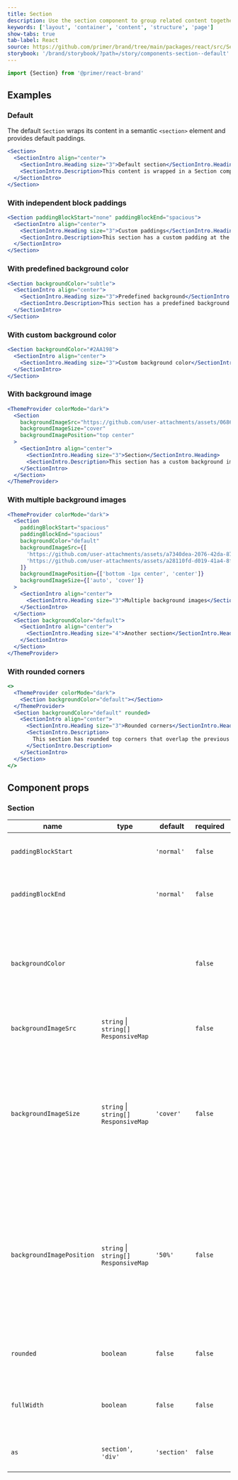 ```yaml
---
title: Section
description: Use the section component to group related content together.
keywords: ['layout', 'container', 'content', 'structure', 'page']
show-tabs: true
tab-label: React
source: https://github.com/primer/brand/tree/main/packages/react/src/Section/Section.tsx
storybook: '/brand/storybook/?path=/story/components-section--default'
---
```



```js
import {Section} from '@primer/react-brand'
```

## Examples

### Default

The default `Section` wraps its content in a semantic `<section>` element and provides default paddings.

```jsx live
<Section>
  <SectionIntro align="center">
    <SectionIntro.Heading size="3">Default section</SectionIntro.Heading>
    <SectionIntro.Description>This content is wrapped in a Section component.</SectionIntro.Description>
  </SectionIntro>
</Section>
```

### With independent block paddings

```jsx live
<Section paddingBlockStart="none" paddingBlockEnd="spacious">
  <SectionIntro align="center">
    <SectionIntro.Heading size="3">Custom paddings</SectionIntro.Heading>
    <SectionIntro.Description>This section has a custom padding at the top and bottom.</SectionIntro.Description>
  </SectionIntro>
</Section>
```

### With predefined background color

```jsx live
<Section backgroundColor="subtle">
  <SectionIntro align="center">
    <SectionIntro.Heading size="3">Predefined background</SectionIntro.Heading>
    <SectionIntro.Description>This section has a predefined background color.</SectionIntro.Description>
  </SectionIntro>
</Section>
```

### With custom background color

```jsx live
<Section backgroundColor="#2AA198">
  <SectionIntro align="center">
    <SectionIntro.Heading size="3">Custom background color</SectionIntro.Heading>
  </SectionIntro>
</Section>
```

### With background image

```jsx live
<ThemeProvider colorMode="dark">
  <Section
    backgroundImageSrc="https://github.com/user-attachments/assets/068634a3-926d-49b8-b949-0b1e2a204651"
    backgroundImageSize="cover"
    backgroundImagePosition="top center"
  >
    <SectionIntro align="center">
      <SectionIntro.Heading size="3">Section</SectionIntro.Heading>
      <SectionIntro.Description>This section has a custom background image.</SectionIntro.Description>
    </SectionIntro>
  </Section>
</ThemeProvider>
```

### With multiple background images

```jsx live
<ThemeProvider colorMode="dark">
  <Section
    paddingBlockStart="spacious"
    paddingBlockEnd="spacious"
    backgroundColor="default"
    backgroundImageSrc={[
      'https://github.com/user-attachments/assets/a7340dea-2076-42da-87a9-057f953beb83',
      'https://github.com/user-attachments/assets/a28110fd-d019-41a4-8f80-b49ae8895708',
    ]}
    backgroundImagePosition={['bottom -1px center', 'center']}
    backgroundImageSize={['auto', 'cover']}
  >
    <SectionIntro align="center">
      <SectionIntro.Heading size="3">Multiple background images</SectionIntro.Heading>
    </SectionIntro>
  </Section>
  <Section backgroundColor="default">
    <SectionIntro align="center">
      <SectionIntro.Heading size="4">Another section</SectionIntro.Heading>
    </SectionIntro>
  </Section>
</ThemeProvider>
```

### With rounded corners

```jsx live
<>
  <ThemeProvider colorMode="dark">
    <Section backgroundColor="default"></Section>
  </ThemeProvider>
  <Section backgroundColor="default" rounded>
    <SectionIntro align="center">
      <SectionIntro.Heading size="3">Rounded corners</SectionIntro.Heading>
      <SectionIntro.Description>
        This section has rounded top corners that overlap the previous section.
      </SectionIntro.Description>
    </SectionIntro>
  </Section>
</>
```

## Component props

### Section

| name                      | type                                   | default     | required | description                                                                                                                                                   |
| ------------------------- | -------------------------------------- | ----------- | -------- | ------------------------------------------------------------------------------------------------------------------------------------------------------------- |
| `paddingBlockStart`       | <SectionPaddingBlockStartProp />       | `'normal'`  | `false`  | Control the padding at the top of the section.                                                                                                                |
| `paddingBlockEnd`         | <SectionPaddingBlockEndProp />         | `'normal'`  | `false`  | Control the padding at the bottom of the section.                                                                                                             |
| `backgroundColor`         | <SectionBackgroundColorProp />         |             | `false`  | Add a background color. Use a predefined color, a CSS custom property, or a custom color value.                                                               |
| `backgroundImageSrc`      | `string` \| `string[]` `ResponsiveMap` |             | `false`  | Add one or more background images.                                                                                                                            |
| `backgroundImageSize`     | `string` \| `string[]` `ResponsiveMap` | `'cover'`   | `false`  | Control the size of the background image(s). This accepts all CSS `background-size` supported values, including keywords like `contain`.                      |
| `backgroundImagePosition` | `string` \| `string[]` `ResponsiveMap` | `'50%'`     | `false`  | Control the position of the background image(s). This accepts all CSS `background-position` supported values, including keywords like `top` and edge offsets. |
| `rounded`                 | `boolean`                              | `false`     | `false`  | Adds rounded conterns to the top of the section.                                                                                                              |
| `fullWidth`               | `boolean`                              | `false`     | `false`  | Makes the container fill the entire width of the section.                                                                                                     |
| `as`                      | `section'`, `'div'`                    | `'section'` | `false`  | Applies the underlying HTML element.                                                                                                                          |
